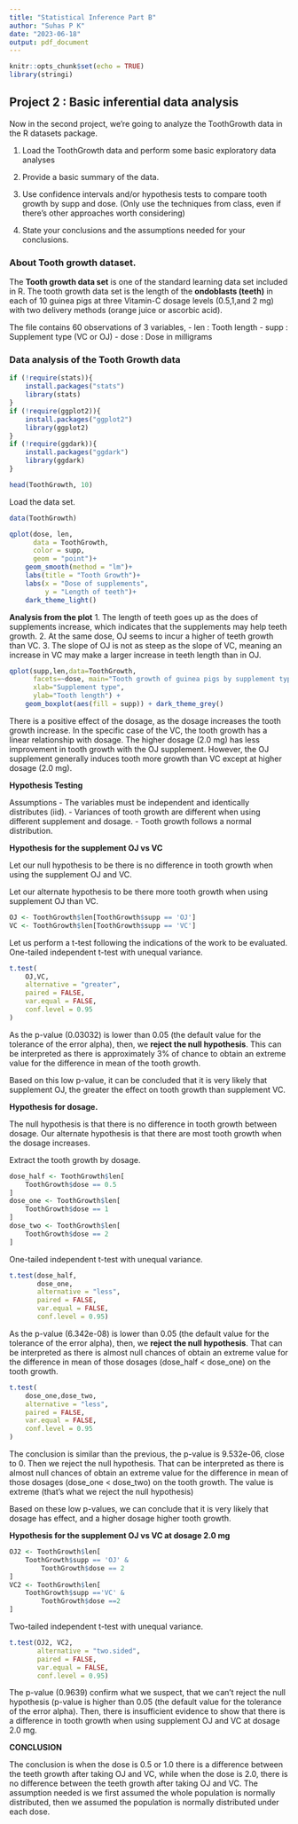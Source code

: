 ```yaml
---
title: "Statistical Inference Part B"
author: "Suhas P K"
date: "2023-06-18"
output: pdf_document
---
```


```r
knitr::opts_chunk$set(echo = TRUE)
library(stringi)
```
## Project 2 : Basic inferential data analysis

Now in the second project, we're going to analyze the ToothGrowth data in the R datasets package.

1. Load the ToothGrowth data and perform some basic exploratory data analyses

2. Provide a basic summary of the data.

3. Use confidence intervals and/or hypothesis tests to compare tooth growth by supp and dose. (Only use the techniques from class, even if there's other approaches worth considering)

4. State your conclusions and the assumptions needed for your conclusions.

### About Tooth growth dataset.
The **Tooth growth data set** is one of the standard learning data set included in R. The tooth growth data set is the length of the **ondoblasts (teeth)** in each of 10 guinea pigs at three Vitamin-C dosage levels (0.5,1,and 2 mg) with two delivery methods (orange juice or ascorbic acid).

The file contains 60 observations of 3 variables,
- len : Tooth length
- supp : Supplement type (VC or OJ)
- dose : Dose in milligrams

### Data analysis of the **Tooth Growth data**
```r
if (!require(stats)){
    install.packages("stats")
    library(stats)
}
if (!require(ggplot2)){
    install.packages("ggplot2")
    library(ggplot2)
}
if (!require(ggdark)){
    install.packages("ggdark")
    library(ggdark)
}

```
```r
head(ToothGrowth, 10)
```

Load the data set.
```r
data(ToothGrowth)
```
```r
qplot(dose, len,
      data = ToothGrowth,
      color = supp,
      geom = "point")+
    geom_smooth(method = "lm")+
    labs(title = "Tooth Growth")+
    labs(x = "Dose of supplements",
         y = "Length of teeth")+
    dark_theme_light()
```
**Analysis from the plot**
1. The length of teeth goes up as the does of supplements increase, which indicates that the supplements may help teeth growth.
2. At the same dose, OJ seems to incur a higher of teeth growth than VC.
3. The slope of OJ is not as steep as the slope of VC, meaning an increase in VC may make a larger increase in teeth length than in OJ.

```r
qplot(supp,len,data=ToothGrowth,
      facets=~dose, main="Tooth growth of guinea pigs by supplement type and dosage (mg)",
      xlab="Supplement type", 
      ylab="Tooth length") + 
    geom_boxplot(aes(fill = supp)) + dark_theme_grey()
```
There is a positive effect of the dosage, as the dosage increases the tooth growth increase. In the specific case of the VC, the tooth growth has a linear relationship with dosage. The higher dosage (2.0 mg) has less improvement in tooth growth with the OJ supplement. However, the OJ supplement generally induces tooth more growth than VC except at higher dosage (2.0 mg).

**Hypothesis Testing**

Assumptions
- The variables must be independent and identically distributes (iid).
- Variances of tooth growth are different when using different supplement and dosage.
- Tooth growth follows a normal distribution.

**Hypothesis for the supplement OJ vs VC**

Let our null hypothesis to be there is no difference in tooth growth when using the supplement OJ and VC.

Let our alternate hypothesis to be there more tooth growth when using supplement OJ than VC.
```r
OJ <- ToothGrowth$len[ToothGrowth$supp == 'OJ']
VC <- ToothGrowth$len[ToothGrowth$supp == 'VC']
```
Let us perform a t-test following the indications of the work to be evaluated. \
One-tailed independent t-test with unequal variance.
```r
t.test(
    OJ,VC,
    alternative = "greater",
    paired = FALSE,
    var.equal = FALSE,
    conf.level = 0.95
)
```

As the p-value (0.03032) is lower than 0.05 (the default value for the tolerance of the error alpha), then, we **reject the null hypothesis**. This can be interpreted as there is approximately 3% of chance to obtain an extreme value for the difference in mean of the tooth growth.

Based on this low p-value, it can be concluded that it is very likely that supplement OJ, the greater the effect on tooth growth than supplement VC.

**Hypothesis for dosage.**

The null hypothesis is that there is no difference in tooth growth between dosage. Our alternate hypothesis is that there are most tooth growth when the dosage increases.

Extract the tooth growth by dosage.
```r
dose_half <- ToothGrowth$len[
    ToothGrowth$dose == 0.5
]
dose_one <- ToothGrowth$len[
    ToothGrowth$dose == 1
]
dose_two <- ToothGrowth$len[
    ToothGrowth$dose == 2
]
```

One-tailed independent t-test with unequal variance.
```r
t.test(dose_half,
       dose_one,
       alternative = "less",
       paired = FALSE,
       var.equal = FALSE,
       conf.level = 0.95)
```

As the p-value (6.342e-08) is lower than 0.05 (the default value for the tolerance of the error alpha), then, we **reject the null hypothesis**. That can be interpreted as there is almost null chances of obtain an extreme value for the difference in mean of those dosages (dose_half < dose_one) on the tooth growth.

```r
t.test(
    dose_one,dose_two,
    alternative = "less",
    paired = FALSE,
    var.equal = FALSE,
    conf.level = 0.95
)
```

The conclusion is similar than the previous, the p-value is 9.532e-06, close to 0. Then we reject the null hypothesis. That can be interpreted as there is almost null chances of obtain an extreme value for the difference in mean of those dosages (dose_one < dose_two) on the tooth growth. The value is extreme (that’s what we reject the null hypothesis)

Based on these low p-values, we can conclude that it is very likely that dosage has effect, and a higher dosage higher tooth growth.

**Hypothesis for the supplement OJ vs VC at dosage 2.0 mg**

```r
OJ2 <- ToothGrowth$len[
    ToothGrowth$supp == 'OJ' &
        ToothGrowth$dose == 2
]
VC2 <- ToothGrowth$len[
    ToothGrowth$supp =='VC' &
        ToothGrowth$dose ==2
]
```

Two-tailed independent t-test with unequal variance.

```r
t.test(OJ2, VC2, 
       alternative = "two.sided", 
       paired = FALSE, 
       var.equal = FALSE, 
       conf.level = 0.95)
```

The p-value (0.9639) confirm what we suspect, that we can’t reject the null hypothesis (p-value is higher than 0.05 (the default value for the tolerance of the error alpha). Then, there is insufficient evidence to show that there is a difference in tooth growth when using supplement OJ and VC at dosage 2.0 mg.

**CONCLUSION**

The conclusion is when the dose is 0.5 or 1.0 there is a difference between the teeth growth after taking OJ and VC, while when the dose is 2.0, there is no difference between the teeth growth after taking OJ and VC. The assumption needed is we first assumed the whole population is normally distributed, then we assumed the population is normally distributed under each dose.

